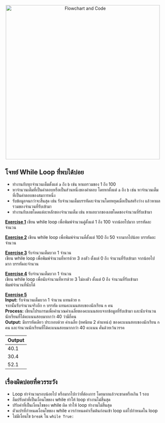 <center>
<img src="https://elab.cpe.ku.ac.th/elab_media/supplements/2018/01/06/flow1.png" alt="Flowchart and Code" width="500"/>
</center>

## โจทย์ While Loop ที่พบได้บ่อย ##

* ทำงานกับทุกจำนวนเต็มตั้งแต่ `a` ถึง `b` เช่น หาผลรวมของ 1 ถึง 100
* หาจำนวนเต็มที่เป็นคำตอบหรือเป็นส่วนหนึ่งของคำตอบ โดยหาตั้งแต่ `a` ถึง `b` เช่น หาจำนวนเต็มที่เป็นคำตอบของสมการหนึ่ง
* รับข้อมูลจนกว่าจะสิ้นสุด เช่น รับจำนวนเต็มบรรทัดละจำนวนโดยหยุดเมื่อเป็นสตริงว่าง แล้วหาผลรวมของจำนวนที่รับเข้ามา
* ทำงานกับเลขโดดแต่ละหลักของจำนวนเต็ม เช่น หาผลบวกของเลขโดดของจำนวนที่รับเข้ามา


<u>**Exercise 1**</u>
เขียน while loop เพื่อพิมพ์จำนวนคู่ตั้งแต่ 1 ถึง 100 จากน้อยไปมาก บรรทัดละจำนวน


<u>**Exercise 2**</u>
เขียน while loop เพื่อพิมพ์จำนวนคี่ตั้งแต่ 100 ถึง 50 จากมากไปน้อย บรรทัดละจำนวน

<u>**Exercise 3**</u>
รับจำนวนเต็มบวก 1 จำนวน <br/>
เขียน while loop เพื่อพิมพ์จำนวนที่หารด้วย 3 ลงตัว ตั้งแต่ 0 ถึง จำนวนที่รับเข้ามา จากน้อยไปมาก บรรทัดละจำนวน


<u>**Exercise 4**</u>
รับจำนวนเต็มบวก 1 จำนวน <br/>
เขียน while loop เพื่อนับจำนวนที่หารด้วย 3 ไม่ลงตัว ตั้งแต่ 0 ถึง จำนวนที่รับเข้ามา <br/>
พิมพ์จำนวนที่นับได้


<u>**Exercise 5**</u><br/>
**Input:** รับจำนวนเต็มบวก 1 จำนวน แทนด้วย `n` <br/>
จากนั้นรับจำนวนจริงอีก `n` บรรทัด แทนคะแนนสอบของนักเรียน `n` คน <br/>
**Process:** เขียนโปรแกรมเพื่อคำนวณค่าเฉลี่ยของคะแนนสอบจากข้อมูลที่รับเข้ามา และนับจำนวนนักเรียนที่ได้คะแนนสอบมากกว่า 40 ว่ามีกี่คน<br/>
**Output:** มีบรรทัดเดียว ประกอบด้วย ค่าเฉลี่ย (ทศนิยม 2 ตำแหน่ง) ของคะแนนสอบของนักเรียน `n` คน  และจำนวนนักเรียนที่ได้คะแนนสอบมากกว่า 40 คะแนน คั่นด้วยเว้นวรรค

| Output |
|--------|
| 40.1   |
| 30.4   |
| 52.1   |


## เรื่องผิดบ่อยที่ควรระวัง ##

* Loop ทำจำนวนรอบน้อยไป หรือมากไปกว่าที่ต้องการ โดยมากแล้วจะขาดหรือเกิน 1 รอบ
* ลืมปรับค่าที่เป็นเงื่อนไขของ while ทำให้ loop ทำงานไม่สิ้นสุด
* ปรับค่าที่เป็นเงื่อนไขของ while ผิด ทำให้ loop ทำงานไม่สิ้นสุด
* ตัวแปรที่กำหนดเงื่อนไขของ while ควรกำหนดค่าเริ่มต้นก่อนเข้า loop แต่ไปกำหนดใน loop 
* ไม่มีเงื่อนไข `break` ใน `while True:`
